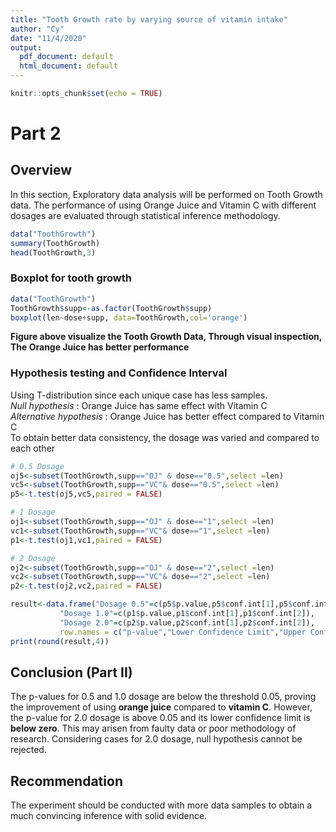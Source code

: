 ---
title: "Tooth Growth rate by varying source of vitamin intake"
author: "Cy"
date: "11/4/2020"
output:
  pdf_document: default
  html_document: default
---

```{r setup, include=FALSE}
knitr::opts_chunk$set(echo = TRUE)
```

# Part 2

## Overview  
In this section, Exploratory data analysis will be performed on Tooth Growth data. The performance of using Orange Juice and Vitamin C with different dosages are evaluated through statistical inference methodology.
```{r loading,cache=T}
data("ToothGrowth")
summary(ToothGrowth)
head(ToothGrowth,3)
```
### Boxplot for tooth growth
```{r box,cache=T}
data("ToothGrowth")
ToothGrowth$supp<-as.factor(ToothGrowth$supp)
boxplot(len~dose+supp, data=ToothGrowth,col='orange')
```

**Figure above visualize the Tooth Growth Data, Through visual inspection, The Orange Juice has better performance**  

### Hypothesis testing and Confidence Interval
Using T-distribution since each unique case has less samples.  
*Null hypothesis* : Orange Juice has same effect with Vitamin C  
*Alternative hypothesis* : Orange Juice has better effect compared to Vitamin C  
To obtain better data consistency, the dosage was varied and compared to each other  
```{r Conf,cache=T}
# 0.5 Dosage
oj5<-subset(ToothGrowth,supp=="OJ" & dose=="0.5",select =len)
vc5<-subset(ToothGrowth,supp=="VC"& dose=="0.5",select =len)
p5<-t.test(oj5,vc5,paired = FALSE)

# 1 Dosage
oj1<-subset(ToothGrowth,supp=="OJ" & dose=="1",select =len)
vc1<-subset(ToothGrowth,supp=="VC"& dose=="1",select =len)
p1<-t.test(oj1,vc1,paired = FALSE)

# 2 Dosage
oj2<-subset(ToothGrowth,supp=="OJ" & dose=="2",select =len)
vc2<-subset(ToothGrowth,supp=="VC"& dose=="2",select =len)
p2<-t.test(oj2,vc2,paired = FALSE)

result<-data.frame("Dosage 0.5"=c(p5$p.value,p5$conf.int[1],p5$conf.int[2]),
           "Dosage 1.0"=c(p1$p.value,p1$conf.int[1],p1$conf.int[2]),
           "Dosage 2.0"=c(p2$p.value,p2$conf.int[1],p2$conf.int[2]),
           row.names = c("p-value","Lower Confidence Limit","Upper Confidence Limit"))
print(round(result,4))
```
## Conclusion (Part II)  
The p-values for 0.5 and 1.0 dosage are below the threshold 0.05, proving the improvement of using **orange juice** compared to **vitamin C**. However, the p-value for 2.0 dosage is above 0.05 and its lower confidence limit is **below zero**. This may arisen from faulty data or poor methodology of research. Considering cases for 2.0 dosage, null hypothesis cannot be rejected.

## Recommendation   
The experiment should be conducted with more data samples to obtain a much convincing inference with solid evidence.